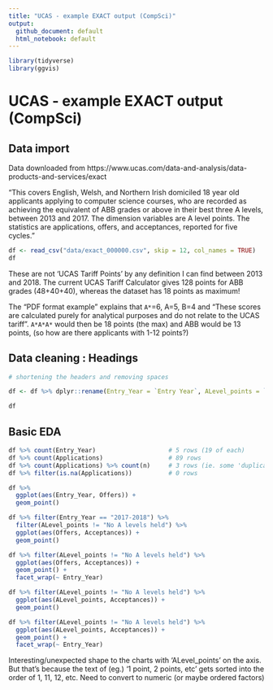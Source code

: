 ```yaml
---
title: "UCAS - example EXACT output (CompSci)"
output:
  github_document: default
  html_notebook: default
---
```


```r
library(tidyverse)
library(ggvis)
```

# UCAS - example EXACT output (CompSci)
## Data import

Data downloaded from https://www.ucas.com/data-and-analysis/data-products-and-services/exact

"This covers English, Welsh, and Northern Irish domiciled 18 year old applicants applying to computer science courses, who are recorded as achieving the equivalent of ABB grades or above in their best three A levels, between 2013 and 2017. The dimension variables are A level points. The statistics are applications, offers, and acceptances, reported for five cycles."


```r
df <- read_csv("data/exact_000000.csv", skip = 12, col_names = TRUE)   # exclude explanation rows
df
```

These are not 'UCAS Tariff Points' by any definition I can find between 2013 and 2018. The current UCAS Tariff Calculator gives 128 points for ABB grades (48+40+40), whereas the dataset has 18 points as maximum!

The "PDF format example" explains that `A*`=6, A=5, B=4 and "These scores are calculated purely for analytical purposes and do not relate to the UCAS tariff". `A*A*A*` would then be 18 points (the max) and ABB would be 13 points, (so how are there applicants with 1-12 points?)


## Data cleaning : Headings

```r
# shortening the headers and removing spaces

df <- df %>% dplyr::rename(Entry_Year = `Entry Year`, ALevel_points = `Achieved A level point score`, Applications = `Number of Applications`, Offers = `Number of Offers as-at 30 June`, Acceptances = `Number of Acceptances`)

df
```


## Basic EDA

```r
df %>% count(Entry_Year)                    # 5 rows (19 of each)
df %>% count(Applications)                  # 89 rows
df %>% count(Applications) %>% count(n)     # 3 rows (ie. some 'duplications' in 95 rows. Not relevant)
df %>% filter(is.na(Applications))          # 0 rows
```

```r
df %>%
  ggplot(aes(Entry_Year, Offers)) +
  geom_point()

df %>% filter(Entry_Year == "2017-2018") %>%
  filter(ALevel_points != "No A levels held") %>% 
  ggplot(aes(Offers, Acceptances)) +
  geom_point()

df %>% filter(ALevel_points != "No A levels held") %>% 
  ggplot(aes(Offers, Acceptances)) +
  geom_point() +
  facet_wrap(~ Entry_Year)

df %>% filter(ALevel_points != "No A levels held") %>% 
  ggplot(aes(ALevel_points, Acceptances)) +
  geom_point()

df %>% filter(ALevel_points != "No A levels held") %>% 
  ggplot(aes(ALevel_points, Acceptances)) +
  geom_point() +
  facet_wrap(~ Entry_Year)
```

Interesting/unexpected shape to the charts with 'ALevel_points' on the axis. But that's because the text of (eg.) '1 point, 2 points, etc' gets sorted into the order of 1, 11, 12, etc. Need to convert to numeric (or maybe ordered factors)


